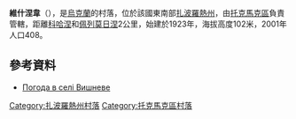 {{coord|47|18|30|N|35|33|20|E|scale:100000|display=title}}

'''維什涅韋'''（{{lang-uk|Вишневе}}），是[[烏克蘭|烏克蘭]]的村落，位於該國東南部[[扎波羅熱州|扎波羅熱州]]，由[[托克馬克區|托克馬克區]]負責管轄，距離[[科哈涅_(托克馬克區)|科哈涅]]和[[佩列莫日涅_(托克馬克區)|佩列莫日涅]]2公里，始建於1923年，海拔高度102米，2001年人口408。

==參考資料==
* [http://weather.in.ua/ua/zaporozhskaja/3774 Погода в селі Вишневе] {{Wayback|url=http://weather.in.ua/ua/zaporozhskaja/3774 |date=20160305073543 }}

[[Category:扎波羅熱州村落|Category:扎波羅熱州村落]]
[[Category:托克馬克區村落|Category:托克馬克區村落]]


{{Zaporizhia-geo-stub}}